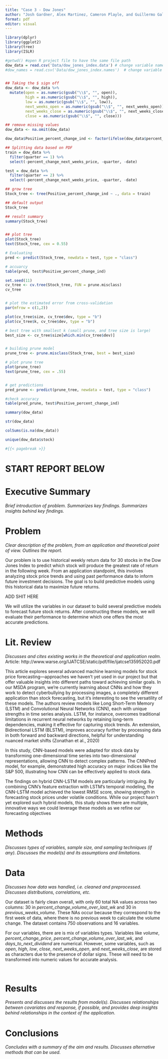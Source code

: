 ```yaml
---
title: "Case 3 - Dow Jones"
author: "Josh Gardner, Alex Martinez, Cameron Playle, and Guillermo Gallardo"
format: pdf
editor: visual
---
```


```r
library(dplyr)
library(ggplot2)
library(tree)
library(ISLR)
```

```r
#getwd() #open R project file to have the same file path
dow_data = read.csv('Data/dow_jones_index.data') # change variable name to match code
#dow_names = read.csv('Data/dow_jones_index.names')  # change variable name to match code


## Taking the $ sign off
dow_data <- dow_data %>%
  mutate(open = as.numeric(gsub("\\$", "", open)),
         high = as.numeric(gsub("\\$", "", high)),
         low = as.numeric(gsub("\\$", "", low)),
         next_weeks_open = as.numeric(gsub("\\$", "", next_weeks_open)),
         next_weeks_close = as.numeric(gsub("\\$", "", next_weeks_close)),
         close = as.numeric(gsub("\\$", "", close)))

## remove missing values
dow_data <- na.omit(dow_data)

dow_data$Positive_percent_change_ind <- factor(ifelse(dow_data$percent_change_next_weeks_price > 0, "1", "0"))

## Splitting data based on PDF
train = dow_data %>% 
  filter(quarter == 1) %>%
  select(-percent_change_next_weeks_price, -quarter, -date)

test = dow_data %>% 
  filter(quarter == 2) %>%
  select(-percent_change_next_weeks_price, -quarter, -date)

```

```r
## grow tree
Stock_tree <- tree(Positive_percent_change_ind ~ ., data = train)

## default output
Stock_tree

## result summary
summary(Stock_tree)


## plot tree
plot(Stock_tree)
text(Stock_tree, cex = 0.55)
```


```r
# Evaluating
pred <- predict(Stock_tree, newdata = test, type = "class")

# accuarcy
table(pred, test$Positive_percent_change_ind)

```


```r
set.seed(11)
cv_tree <- cv.tree(Stock_tree, FUN = prune.misclass)
cv_tree


# plot the estimated error from cross-validation
par(mfrow = c(1,2))

plot(cv_tree$size, cv_tree$dev, type = "b")
plot(cv_tree$k, cv_tree$dev, type = "b")

# best tree with smallest k (small prune, and tree size is large)
best_size <- cv_tree$size[which.min(cv_tree$dev)]


# building prune model
prune_tree <- prune.misclass(Stock_tree, best = best_size)

# plot prune tree
plot(prune_tree)
text(prune_tree, cex = .55)


# get predictions
pred_prune <- predict(prune_tree, newdata = test, type = "class")

#check accuracy
table(pred_prune, test$Positive_percent_change_ind)


```


```r
summary(dow_data)
```

```r
str(dow_data)
```

```r
colSums(is.na(dow_data))
```

```r
unique(dow_data$stock)

#{{< pagebreak >}} 
```




# START REPORT BELOW

# Executive Summary

*Brief introduction of problem. Summarizes key findings. Summarizes insights behind key findings.*

# Problem

*Clear description of the problem, from an application and theoretical point of view. Outlines the report.*

Our problem is to use historical weekly return data for 30 stocks in the Dow Jones Index to predict which stock will produce the greatest rate of return in the following week. From an application standpoint, this involves analyzing stock price trends and using past performance data to inform future investment decisions. The goal is to build predictive models using this historical data to maximize future returns.

ADD SHIT HERE

We will utilize the variables in our dataset to build several predictive models to forecast future stock returns. After constructing these models, we will evaluate their performance to determine which one offers the most accurate predictions.



# Lit. Review

*Discusses and cites existing works in the theoretical and application realm.*
Article: http://www.warse.org/IJATCSE/static/pdf/file/ijatcse135952020.pdf 

This article explores several advanced machine learning models for stock price forecasting—approaches we haven’t yet used in our project but that offer valuable insights into different paths toward achieving similar goals. In our MSDA program, we’re currently learning about CNNs and how they work to detect cyberbullying by processing images, a completely different application than stock forecasting, but it’s interesting to see the versatility of these models. The authors review models like Long Short-Term Memory (LSTM) and Convolutional Neural Networks (CNN), each with unique strengths in time series analysis. LSTM, for instance, overcomes traditional limitations in recurrent neural networks by retaining long-term dependencies, making it effective for capturing stock trends. An extension, Bidirectional LSTM (BLSTM), improves accuracy further by processing data in both forward and backward directions, helpful for understanding nuanced market shifts (Zonathan et al., 2020)​

In this study, CNN-based models were adapted for stock data by transforming one-dimensional time series into two-dimensional representations, allowing CNN to detect complex patterns. The CNNPred model, for example, demonstrated high accuracy on major indices like the S&P 500, illustrating how CNN can be effectively applied to stock data.

The findings on hybrid CNN-LSTM models are particularly intriguing. By combining CNN’s feature extraction with LSTM’s temporal modeling, the CNN-LSTM model achieved the lowest RMSE score, showing strength in forecasting stock prices under volatile conditions. While our project hasn’t yet explored such hybrid models, this study shows there are multiple, innovative ways we could leverage these models as we refine our forecasting objectives​

# Methods

*Discusses types of variables, sample size, and sampling techniques (if any). Discusses the model(s) and its assumptions and limitations.*

# Data

*Discusses how data was handled, i.e. cleaned and preprocessed. Discusses distributions, correlations, etc.*

Our dataset is fairly clean overall, with only 60 total NA values across two columns: 30 in *percent_change_volume_over_last_wk* and 30 in *previous_weeks_volume*. These NAs occur because they correspond to the first week of data, where there is no previous week to calculate the volume change. The dataset contains 750 observations and 16 variables.

For our variables, there are is mix of variables types. Variables like *volume*, *percent_change_price*, *percent_change_volume_over_last_wk*, and *days_to_next_dividend* are numerical. However, some variables, such as *open*, *high*, *low*, *close*, *next_weeks_open*, and *next_weeks_close*, are stored as characters due to the presence of dollar signs. These will need to be transformed into numeric values for accurate analysis.

```r


```

```r

```

# Results

*Presents and discusses the results from model(s). Discusses relationships between covariates and response, if possible, and provides deep insights behind relationships in the context of the application.*

# Conclusions

*Concludes with a summary of the aim and results. Discusses alternative methods that can be used.*
